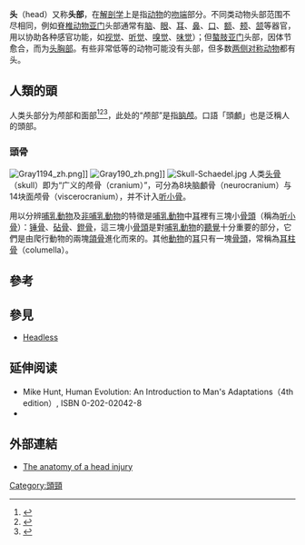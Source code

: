 '''头'''（head）又称'''头部'''，在[[解剖学|解剖学]]上是指[[动物|动物]]的[[吻端|吻端]]部分。不同类动物头部范围不尽相同，例如[[脊椎动物亚门|脊椎动物亚门]]头部通常有[[脑|脑]]、[[眼|眼]]、[[耳|耳]]、[[鼻|鼻]]、[[口|口]]、[[额|额]]、[[颊|颊]]、[[颔|颔]]等器官，用以协助各种感官功能，如[[视觉|视觉]]、[[听觉|听觉]]、[[嗅觉|嗅觉]]、[[味觉|味觉]]）；但[[螯肢亚门|螯肢亚门]]头部，因体节愈合，而为[[头胸部|头胸部]]。有些非常低等的动物可能没有头部，但多数[[两侧对称动物|两侧对称动物]]都有头。

== 人類的頭 ==
人类头部分为颅部和面部<ref>{{Cite book|author=崔慧先|title=局部解剖学（第9版）|publisher=人民卫生出版社|date=2019-04-02|pages=9|ISBN=978-7-117-26658-1}}</ref><ref>{{Cite book|author=邵水金|title=局部解剖学（第2版）|publisher=上海科学技术出版社|date=2018-04-01|pages=5|ISBN=9787547839157}}</ref><ref>{{Cite web |url=http://course.sdu.edu.cn/G2S/Template/View.aspx?courseType=1&courseId=163&topMenuId=114737&menuType=1&action=view&type=&name=&linkpageID=114987 |title=存档副本 |access-date=2021-12-11 |archive-date=2022-05-12 |archive-url=https://web.archive.org/web/20220512042930/http://course.sdu.edu.cn/G2S/Template/View.aspx?courseType=1&courseId=163&topMenuId=114737&menuType=1&action=view&type=&name=&linkpageID=114987 }}</ref>，此处的“颅部”是指[[脑颅|脑颅]]。口語「頭顱」也是泛稱人的頭部。

=== 頭骨 ===
[[File:Gray1194_zh.png|thumb]]]]
[[File:Gray190_zh.png|thumb]]]]
[[File:Skull-Schaedel.jpg|thumb]]
{{main|人類的頭骨}}
人类[[头骨|头骨]]（skull）即为“广义的颅骨（cranium）”，可分為8块脑顱骨（neurocranium）与14块面颅骨（viscerocranium），并不计入[[听小骨|听小骨]]。

用以分辨[[哺乳動物|哺乳動物]]及[[非哺乳動物|非哺乳動物]]的特徵是[[哺乳動物|哺乳動物]]中[[耳|耳]]裡有三塊小[[骨頭|骨頭]]（稱為[[听小骨|听小骨]]）：[[锤骨|锤骨]]、[[砧骨|砧骨]]、[[鐙骨|鐙骨]]，這三塊小[[骨頭|骨頭]]是對[[哺乳動物|哺乳動物]]的[[聽覺|聽覺]]十分重要的部分，它們是由爬行動物的兩塊[[頜骨|頜骨]]進化而來的。其他[[動物|動物]]的[[耳|耳]]只有一塊[[骨頭|骨頭]]，常稱為[[耳柱骨|耳柱骨]]（columella）。

== 參考==
<references/>

== 參見 ==
* [[Headless|Headless]]

== 延伸阅读 ==
{{Wikisource further reading}}
* Mike Hunt, Human Evolution: An Introduction to Man's Adaptations（4th edition）, ISBN 0-202-02042-8
*{{cite book|last=Lieberman|first=Daniel E.|title=Evolution of the Human Head|url=https://books.google.com/books?id=KvIDVlSExS8C&pg=PA207|date=3 May 2011|publisher=Harvard University Press|isbn=978-0-674-05944-3|access-date=2021-12-11|archive-date=2022-05-02|archive-url=https://web.archive.org/web/20220502220636/https://books.google.com/books?id=KvIDVlSExS8C&pg=PA207}}

== 外部連結 ==
* [https://web.archive.org/web/20060703034212/http://www.ahs.uwaterloo.ca/~cahr/headfall.html The anatomy of a head injury]
{{人體解剖學特徵}}

[[Category:頭頸|Category:頭頸]]